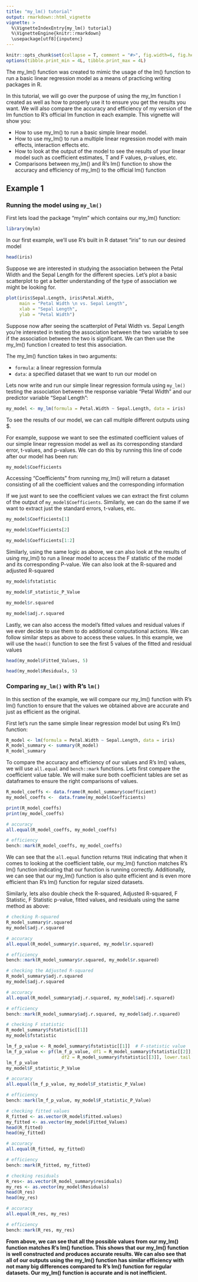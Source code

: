 ```yaml
---
title: "my_lm() tutorial"
output: rmarkdown::html_vignette
vignette: >
  %\VignetteIndexEntry{my_lm() tutorial}
  %\VignetteEngine{knitr::rmarkdown}
  \usepackage[utf8]{inputenc}
---
```


```r
knitr::opts_chunk$set(collapse = T, comment = "#>", fig.width=6, fig.height=4)
options(tibble.print_min = 4L, tibble.print_max = 4L)
```

The my_lm() function was created to mimic the usage of the lm() function to run a basic linear regression model as a means of practicing writing packages in R. 

In this tutorial, we will go over the purpose of using the my_lm function I created as well as how to properly use it to ensure you get the results you want. We will also compare the accuracy and efficiency of my version of the lm function to R's official lm function in each example. This vignette will show you:

* How to use my_lm() to run a basic simple linear model.
* How to use my_lm() to run a multiple linear regression model with main effects, interaction effects etc.
* How to look at the output of the model to see the results of your linear model such as coefficient estimates, T and F values, p-values, etc.
* Comparisons between my_lm() and R's lm() function to show the accuracy and efficiency of my_lm() to the official lm() function

## Example 1
### Running the model using `my_lm()`

First lets load the package "mylm" which contains our my_lm() function:
```r
library(mylm)
```

In our first example, we'll use R's built in R dataset "iris" to run our desired model
```r
head(iris)
```

Suppose we are interested in studying the association between the Petal Width and the Sepal Length for the different species. Let's plot a basic scatterplot to get a better understanding of the type of association we might be looking for. 
```r
plot(iris$Sepal.Length, iris$Petal.Width,
     main = "Petal Width \n vs. Sepal Length",
     xlab = "Sepal Length", 
     ylab = "Petal Width")
```

Suppose now after seeing the scatterplot of Petal Width vs. Sepal Length you're interested in testing the association between the two variable to see if the association between the two is significant. We can then use the my_lm() function I created to test this association. 

The my_lm() function takes in two arguments: 

* `formula`: a linear regression formula
* `data`: a specified dataset that we want to run our model on

Lets now write and run our simple linear regression formula using `my_lm()` testing the association between the response variable "Petal Width" and our predictor variable "Sepal Length": 
```r
my_model <- my_lm(formula = Petal.Width ~ Sepal.Length, data = iris)
```

To see the results of our model, we can call multiple different outputs using $. 

For example, suppose we want to see the estimated coefficient values of our simple linear regression model as well as its corresponding standard error, t-values, and p-values. We can do this by running this line of code after our model has been run:

```r
my_model$Coefficients
```

Accessing "Coefficients" from running my_lm() will return a dataset consisting of all the coefficient values and the corresponding information 

If we just want to see the coefficient values we can extract the first column of the output of `my_model$Coefficients`. Similarly, we can do the same if we want to extract just the standard errors, t-values, etc.
```r
my_model$Coefficients[1]

my_model$Coefficients[2]

my_model$Coefficients[1:2]
```

Similarly, using the same logic as above, we can also look at the results of using my_lm() to run a linear model to access the F statistic of the model and its corresponding P-value. We can also look at the R-squared and adjusted R-squared

```r
my_model$fstatistic

my_model$F_statistic_P_Value

my_model$r.squared

my_model$adj.r.squared
```

Lastly, we can also access the model's fitted values and residual values if we ever decide to use them to do additional computational actions. We can follow similar steps as above to access these values. In this example, we will use the `head()` function to see the first 5 values of the fitted and residual values
```r
head(my_model$Fitted_Values, 5)

head(my_model$Residuals, 5)
```

### Comparing `my_lm()` with R's `lm()`
In this section of the example, we will compare our my_lm() function with R's lm() function to ensure that the values we obtained above are accurate and just as efficient as the original.

First let's run the same simple linear regression model but using R's lm() function:
```r
R_model <- lm(formula = Petal.Width ~ Sepal.Length, data = iris)
R_model_summary <- summary(R_model)
R_model_summary
```

To compare the accuracy and efficiency of our values and R's lm() values, we will use `all.equal` and `bench::mark` functions. Lets first compare the coefficient value table. We will make sure both coefficient tables are set as dataframes to ensure the right comparisons of values.
```r
R_model_coeffs <- data.frame(R_model_summary$coefficient)
my_model_coeffs <-  data.frame(my_model$Coefficients)

print(R_model_coeffs)
print(my_model_coeffs)

# accuracy
all.equal(R_model_coeffs, my_model_coeffs)

# efficiency
bench::mark(R_model_coeffs, my_model_coeffs)
```

We can see that the `all.equal` function returns `TRUE` indicating that when it comes to looking at the coefficient table, our my_lm() function matches R's lm() function indicating that our function is running correctly. Additionally, we can see that our my_lm() function is also quite efficient and is even more efficient than R's lm() function for regular sized datasets.

Similarly, lets also double check the R-squared, Adjusted R-squared, F Statistic, F Statistic p-value, fitted values, and residuals using the same method as above:
```r
# checking R-squared
R_model_summary$r.squared
my_model$adj.r.squared

# accuracy
all.equal(R_model_summary$r.squared, my_model$r.squared)

# efficiency
bench::mark(R_model_summary$r.squared, my_model$r.squared)
```

```r
# checking the Adjusted R-squared
R_model_summary$adj.r.squared
my_model$adj.r.squared

# accuracy
all.equal(R_model_summary$adj.r.squared, my_model$adj.r.squared)

# efficiency
bench::mark(R_model_summary$adj.r.squared, my_model$adj.r.squared)
```

```r
# checking F statistic 
R_model_summary$fstatistic[[1]]
my_model$fstatistic

lm_f_p_value <- R_model_summary$fstatistic[[1]]  # F-statistic value
lm_f_p_value <- pf(lm_f_p_value, df1 = R_model_summary$fstatistic[[2]], 
                     df2 = R_model_summary$fstatistic[[3]], lower.tail = FALSE)
lm_f_p_value
my_model$F_statistic_P_Value

# accuracy
all.equal(lm_f_p_value, my_model$F_statistic_P_Value)

# efficiency
bench::mark(lm_f_p_value, my_model$F_statistic_P_Value)
```


```r
# checking fitted values
R_fitted <- as.vector(R_model$fitted.values)
my_fitted <- as.vector(my_model$Fitted_Values)
head(R_fitted)
head(my_fitted)

# accuracy
all.equal(R_fitted, my_fitted)

# efficiency
bench::mark(R_fitted, my_fitted)
```

```r
# checking residuals
R_res<- as.vector(R_model_summary$residuals)
my_res <- as.vector(my_model$Residuals)
head(R_res)
head(my_res)

# accuracy
all.equal(R_res, my_res)

# efficiency
bench::mark(R_res, my_res)
```

**From above, we can see that all the possible values from our my_lm() function matches R's lm() function. This shows that our my_lm() function is well constructed and produces accurate results. We can also see that all of our outputs using the my_lm() function has similar efficiency with not many big differences compared to R's lm() function for regular datasets. Our my_lm() function is accurate and is not inefficient.**
